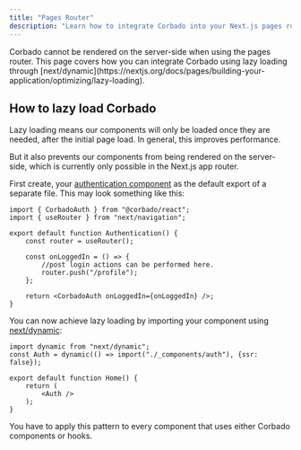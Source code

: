 ```yaml
---
title: "Pages Router"
description: "Learn how to integrate Corbado into your Next.js pages router application."
---
```


<Note>
    Corbado cannot be rendered on the server-side when using the pages router.
    This page covers how you can integrate Corbado using lazy loading through
    [next/dynamic](https://nextjs.org/docs/pages/building-your-application/optimizing/lazy-loading).
</Note>

## How to lazy load Corbado

Lazy loading means our components will only be loaded once they are needed,
after the initial page load. In general, this improves performance.

But it also prevents our components from being rendered on the server-side, which is
currently only possible in the Next.js app router.

First create, your [authentication component](/corbado-complete/fullstack-integration/next-js/corbadoauth)
as the default export of a separate file.
This may look something like this:

```tsx
import { CorbadoAuth } from "@corbado/react";
import { useRouter } from "next/navigation";

export default function Authentication() {
    const router = useRouter();

    const onLoggedIn = () => {
        //post login actions can be performed here.
        router.push("/profile");
    };

    return <CorbadoAuth onLoggedIn={onLoggedIn} />;
}
```

You can now achieve lazy loading by importing your component using [next/dynamic](https://nextjs.org/docs/pages/building-your-application/optimizing/lazy-loading):

```tsx
import dynamic from "next/dynamic";
const Auth = dynamic(() => import("./_components/auth"), {ssr: false});

export default function Home() {
    return (
        <Auth />
    );
}

```

<Note>
    You have to apply this pattern to every component that uses either Corbado components or hooks.
</Note>


